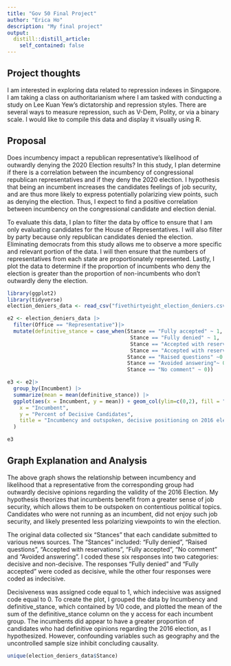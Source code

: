 ```yaml
---
title: "Gov 50 Final Project"
author: "Erica Ho"
description: "My final project"
output:
  distill::distill_article:
    self_contained: false
---
```



## Project thoughts

I am interested in exploring data related to repression indexes in Singapore. I am taking a class on authoritarianism where I am tasked with conducting a study on Lee Kuan Yew's dictatorship and repression styles. There are several ways to measure repression, such as V-Dem, Polity, or via a binary scale. I would like to compile this data and display it visually using R. 

## Proposal 

Does incumbency impact a republican representative's likelihood of outwardly denying the 2020 Election results? In this study, I plan determine if there is a correlation between the incumbency of congressional republican representatives and if they deny the 2020 election. I hypothesis that being an incumbent increases the candidates feelings of job security, and are thus more likely to express potentially polarizing view points, such as denying the election. Thus, I expect to find a positive correlation between incumbency on the congressional candidate and election denial. 

To evaluate this data, I plan to filter the data by office to ensure that I am only evaluating candidates for the House of Representatives. I will also filter by party because only republican candidates denied the election. Eliminating democrats from this study allows me to observe a more specific and relevant portion of the data. I will then ensure that the numbers of representatives from each state are proportionately represented. Lastly, I plot the data to determine if the proportion of incumbents who deny the election is greater than the proportion of non-incumbents who don't outwardly deny the election.

```r
library(ggplot2)
library(tidyverse)
election_deniers_data <- read_csv("fivethirtyeight_election_deniers.csv")

e2 <- election_deniers_data |>
  filter(Office == "Representative")|>
  mutate(definitive_stance = case_when(Stance == "Fully accepted" ~ 1,
                                        Stance == "Fully denied" ~ 1,
                                        Stance == "Accepted with reservations" ~ 0,
                                        Stance == "Accepted with reservations" ~  0,
                                       Stance == "Raised questions" ~0 , 
                                       Stance == "Avoided answering"~ 0 , 
                                       Stance == "No comment" ~ 0))

e3 <- e2|>  
  group_by(Incumbent) |>
  summarize(mean = mean(definitive_stance)) |>
  ggplot(aes(x = Incumbent, y = mean)) + geom_col(ylim=c(0,2), fill = "steelblue1") + labs(
    x = "Incumbent",
    y = "Percent of Decisive Candidates",
    title = "Incumbency and outspoken, decisive positioning on 2016 election validity"
  )

e3
```
## Graph Explanation and Analysis 

The above graph shows the relationship between incumbency and likelihood that a representative from the corresponding group had outwardly decisive opinions regarding the validity of the 2016 Election. My hypothesis theorizes that incumbents benefit from a greater sense of job security, which allows them to be outspoken on contentious political topics. Candidates who were not running as an incumbent, did not enjoy such job security, and likely presented less polarizing viewpoints to win the election.

The original data collected six "Stances" that each candidate submitted to various news sources. The "Stances" included: "Fully denied", "Raised questions", "Accepted with reservations", "Fully accepted", "No comment" and "Avoided answering". I coded these six responses into two categories: decisive and non-decisive. The responses "Fully denied" and "Fully accepted" were coded as decisive, while the other four responses were coded as indecisive. 

Decisiveness was assigned code equal to 1, which indecisive was assigned code equal to 0. To create the plot, I grouped the data by Incumbency and definitive_stance, which contained by 1/0 code, and plotted the mean of the sum of the definitive_stance column on the y access for each incumbent group. The incumbents did appear to have a greater proportion of candidates who had definitive opinions regarding the 2016 election, as I hypothesized. However, confounding variables such as geography and the uncontrolled sample size inhibit concluding causality. 

```r
unique(election_deniers_data$Stance)
```

